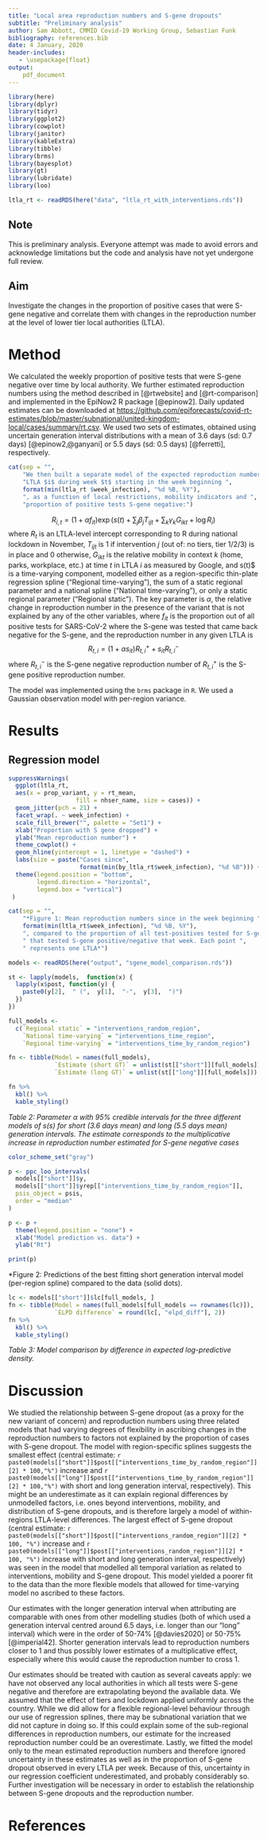 ```yaml
---
title: "Local area reproduction numbers and S-gene dropouts"
subtitle: "Preliminary analysis"
author: Sam Abbott, CMMID Covid-19 Working Group, Sebastian Funk
bibliography: references.bib
date: 4 January, 2020
header-includes:
   - \usepackage{float}
output:
    pdf_document
---
```


```r
library(here)
library(dplyr)
library(tidyr)
library(ggplot2)
library(cowplot)
library(janitor)
library(kableExtra)
library(tibble)
library(brms)
library(bayesplot)
library(gt)
library(lubridate)
library(loo)

ltla_rt <- readRDS(here("data", "ltla_rt_with_interventions.rds"))
```

## Note

This is preliminary analysis. Everyone attempt was made to avoid errors and acknowledge limitations but the code and analysis have not yet undergone full review.

## Aim

Investigate the changes in the proportion of positive cases that were S-gene negative and correlate them with changes in the reproduction number at the level of lower tier local authorities (LTLA).

# Method

We calculated the weekly proportion of positive tests that were S-gene negative over time by local authority. We further estimated reproduction numbers using the method described in [@rtwebsite] and [@rt-comparison] and implemented in the EpiNow2 R package [@epinow2]. Daily updated estimates can be downloaded at [https://github.com/epiforecasts/covid-rt-estimates/blob/master/subnational/united-kingdom-local/cases/summary/rt.csv](https://github.com/epiforecasts/covid-rt-estimates/blob/master/subnational/united-kingdom-local/cases/summary/rt.csv). We used two sets of estimates, obtained using uncertain generation interval distributions with a mean of 3.6 days (sd: 0.7 days) [@epinow2,@ganyani] or 5.5 days (sd: 0.5 days) [@ferretti], respectively.

```r
cat(sep = "",
    "We then built a separate model of the expected reproduction number in",
    "LTLA $i$ during week $t$ starting in the week beginning ",
    format(min(ltla_rt $week_infection), "%d %B, %Y"),
    ", as a function of local restrictions, mobility indicators and ",
    "proportion of positive tests S-gene negative:")
```

$$ R_{i,t} = \left(1 + \alpha f_{it}\right) \exp{\left( s(t) + \sum_j \beta_{j} T_{ijt} + \sum_k \gamma_{k} G_{ikt} + \log R_i \right)} $$
where $R_t$ is an LTLA-level intercept corresponding to R during national lockdown in November, $T_{ijt}$ is 1 if intervention $j$ (out of: no tiers, tier 1/2/3) is in place and 0 otherwise, $G_{ikt}$ is the relative mobility in context $k$ (home, parks, workplace, etc.) at time $t$ in LTLA $i$ as measured by Google, and s(t)$ is a time-varying component, modelled either as a region-specific thin-plate regression spline ("Regional time-varying"), the sum of a static regional parameter and a national spline ("National time-varying"), or only a static regional parameter ("Regional static"). The key parameter is $\alpha$, the relative change in reproduction number in the presence of the variant that is not explained by any of the other variables, where $f_{it}$ is the proportion out of all positive tests for SARS-CoV-2 where the S-gene was tested that came back negative for the S-gene, and the reproduction number in any given LTLA is
$$ R_{t, i} = (1 + \alpha s_{it}) R^+_{t, i} + s_{it} R^-_{t, i}$$
where $R^-_{t, i}$ is the S-gene negative reproduction number of $R^+_{t, i}$ is the S-gene positive reproduction number.

The model was implemented using the `brms` package in `R`. We used a Gaussian observation model with per-region variance.

# Results

## Regression model

```r
suppressWarnings(
  ggplot(ltla_rt,
  aes(x = prop_variant, y = rt_mean,
                   fill = nhser_name, size = cases)) +
  geom_jitter(pch = 21) +
  facet_wrap(. ~ week_infection) +
  scale_fill_brewer("", palette = "Set1") +
  xlab("Proportion with S gene dropped") +
  ylab("Mean reproduction number") +
  theme_cowplot() +
  geom_hline(yintercept = 1, linetype = "dashed") +
  labs(size = paste("Cases since",
                    format(min(by_ltla_rt$week_infection), "%d %B"))) +
  theme(legend.position = "bottom",
        legend.direction = "horizontal",
        legend.box = "vertical")
 )
```


```r
cat(sep = "",
    "*Figure 1: Mean reproduction numbers since in the week beginning ",
    format(min(ltla_rt$week_infection), "%d %B, %Y"),
    ", compared to the proportion of all test-positives tested for S-gene",
    " that tested S-gene positive/negative that week. Each point ",
    " represents one LTLA*")
```

```r
models <- readRDS(here("output", "sgene_model_comparison.rds"))

st <- lapply(models,  function(x) {
  lapply(x$post, function(y) {
    paste0(y[2],  " (",  y[1],  "-",  y[3],  ")")
  })
})
```

```r
full_models <-
  c(`Regional static` = "interventions_random_region",
    `National time-varying` = "interventions_time_region",
    `Regional time-varying` = "interventions_time_by_random_region")

fn <- tibble(Model = names(full_models),
             `Estimate (short GT)` = unlist(st[["short"]][full_models]),
             `Estimate (long GT)` = unlist(st[["long"]][full_models]))

fn %>%
  kbl() %>%
  kable_styling()
```
*Table 2: Parameter $\alpha$ with 95% credible intervals for the three different models of $s(s)$ for short (3.6 days mean) and long (5.5 days mean) generation intervals. The estimate corresponds to the multiplicative increase in reproduction number estimated for S-gene negative cases*

```r
color_scheme_set("gray")

p <- ppc_loo_intervals(
  models[["short"]]$y,
  models[["short"]]$yrep[["interventions_time_by_random_region"]],
  psis_object = psis, 
  order = "median"
)

p <- p +
  theme(legend.position = "none") +
  xlab("Model prediction vs. data") +
  ylab("Rt")

print(p)
```
*Figure 2: Predictions of the best fitting short generation interval model (per-region spline) compared to the data (solid dots).

```r
lc <- models[["short"]]$lc[full_models, ]
fn <- tibble(Model = names(full_models[full_models == rownames(lc)]),
             `ELPD difference` = round(lc[, "elpd_diff"], 2))
fn %>%
  kbl() %>%
  kable_styling()
```
*Table 3: Model comparison by difference in expected log-predictive density.*

# Discussion

We studied the relationship between S-gene dropout (as a proxy for the new variant of concern) and reproduction numbers using three related models that had varying degrees of flexibility in ascribing changes in the reproduction numbers to factors not explained by the proportion of cases with S-gene dropout. The model with region-specific splines suggests the smallest effect (central estimate: `r paste0(models[["short"]]$post[["interventions_time_by_random_region"]][2] * 100,"%")` increase and `r paste0(models[["long"]]$post[["interventions_time_by_random_region"]][2] * 100,"%")` with short and long generation interval, respectively). This might be an underestimate as it can explain regional differences by unmodelled factors, i.e. ones beyond interventions, mobility, and distribution of S-gene dropouts, and is therefore largely a model of within-regions LTLA-level differences. The largest effect of S-gene dropout (central estimate: `r paste0(models[["short"]]$post[["interventions_random_region"]][2] * 100, "%")` increase and `r paste0(models[["long"]]$post[["interventions_random_region"]][2] * 100, "%")` increase with short and long generation interval, respectively) was seen in the model that modelled all temporal variation as related to interventions, mobility and S-gene dropout. This model yielded a poorer fit to the data than the more flexible models that allowed for time-varying model no ascribed to these factors.

Our estimates with the longer generation interval when attributing are comparable with ones from other modelling studies (both of which used a generation interval centred around 6.5 days, i.e. longer than our "long" interval) which were in the order of 50-74% [@davies2020] or 50-75% [@imperial42]. Shorter generation intervals lead to reproduction numbers closer to 1 and thus possibly lower estimates of a multiplicative effect, especially where this would cause the reproduction number to cross 1.

Our estimates should be treated with caution as several caveats apply: we have not observed any local authorities in which all tests were S-gene negative and therefore are extrapolating beyond the available data. We assumed that the effect of tiers and lockdown applied uniformly across the country. While we did allow for a flexible regional-level behaviour through our use of regression splines, there may be subnational variation that we did not capture in doing so. If this could explain some of the sub-regional differences in reproduction numbers, our estimate for the increased reproduction number could be an overestimate. Lastly, we fitted the model only to the mean estimated reproduction numbers and therefore ignored uncertainty in these estimates as well as in the proportion of S-gene dropout observed in every LTLA per week. Because of this, uncertainty in our regression coefficient underestimated, and probably considerably so. Further investigation will be necessary in order to establish the relationship between S-gene dropouts and the reproduction number.

# References

